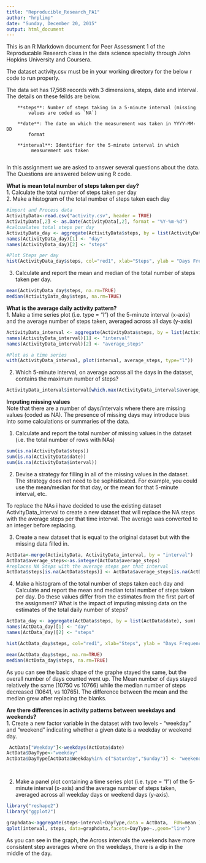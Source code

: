 ```yaml
---
title: "Reproducible_Research_PA1"
author: "hrplimp"
date: "Sunday, December 20, 2015"
output: html_document
---
```


This is an R Markdown document for Peer Assessment 1 of the Reproducable Research class in the data science specialty through John Hopkins University and Coursera. 

The dataset activity.csv must be in your working directory for the below r code to run properly.

The data set has 17,568 records with 3 dimensions, steps, date and interval. The details on these feilds are below.
        
        **steps**: Number of steps taking in a 5-minute interval (missing
            values are coded as `NA`)
        
        **date**: The date on which the measurement was taken in YYYY-MM-DD
            format
        
        **interval**: Identifier for the 5-minute interval in which
             measurement was taken
     
In this assignment we are asked to answer several questions about the data.  The Questions are answered below using R code.

**What is mean total number of steps taken per day?**  
1. Calculate the total number of steps taken per day  
2. Make a histogram of the total number of steps taken each day

```r
#import and Process data
ActivityData<-read.csv("activity.csv", header = TRUE)
ActivityData[,2] <- as.Date(ActivityData[,2], format = "%Y-%m-%d")  
#calcualates total steps per day
ActivityData_day <- aggregate(ActivityData$steps, by = list(ActivityData$date), sum)
names(ActivityData_day)[1] <- "day"
names(ActivityData_day)[2] <- "steps"

#Plot Steps per day
hist(ActivityData_day$steps, col="red1", xlab="Steps", ylab = "Days Frequency", main="frequency of steps per day", breaks=15)
```

3. Calculate and report the mean and median of the total number of steps taken per day.

```r
mean(ActivityData_day$steps, na.rm=TRUE)
median(ActivityData_day$steps, na.rm=TRUE)
```


**What is the average daily activity pattern?**  
1. Make a time series plot (i.e. type = "l") of the 5-minute interval (x-axis) and the average number of steps taken, averaged across all days (y-axis)

```r
ActivityData_interval <- aggregate(ActivityData$steps, by = list(ActivityData$interval), mean, na.rm=TRUE, na.action=NULL)
names(ActivityData_interval)[1] <- "interval"
names(ActivityData_interval)[2] <- "average_steps"

#Plot as a time series
with(ActivityData_interval, plot(interval, average_steps, type="l"))

```

2. Which 5-minute interval, on average across all the days in the dataset, contains the maximum number of steps?


```r
ActivityData_interval$interval[which.max(ActivityData_interval$average_steps)]

```

**Imputing missing values**  
Note that there are a number of days/intervals where there are missing values (coded as NA). The presence of missing days may introduce bias into some calculations or summaries of the data.

1. Calculate and report the total number of missing values in the dataset (i.e. the total number of rows with NAs)

```r
sum(is.na(ActivityData$steps))
sum(is.na(ActivityData$date))
sum(is.na(ActivityData$interval))

```

2. Devise a strategy for filling in all of the missing values in the dataset. The strategy does not need to be sophisticated. For example, you could use the mean/median for that day, or the mean for that 5-minute interval, etc.

To replace the NAs i have decided to use the existing dataset ActivityData_interval to create a new dataset that will replace the NA steps with the average steps per that time interval. The average was converted to an integer before replacing.


3. Create a new dataset that is equal to the original dataset but with the missing data filled in.

```r
ActData<-merge(ActivityData, ActivityData_interval, by = "interval")
ActData$average_steps<-as.integer(ActData$average_steps)
#replaces NA Steps with the average steps per that interval
ActData$steps[is.na(ActData$steps)] <- ActData$average_steps[is.na(ActData$steps)]

```


4. Make a histogram of the total number of steps taken each day and Calculate and report the mean and median total number of steps taken per day. Do these values differ from the estimates from the first part of the assignment? What is the impact of imputing missing data on the estimates of the total daily number of steps?

```r
ActData_day <- aggregate(ActData$steps, by = list(ActData$date), sum)
names(ActData_day)[1] <- "day"
names(ActData_day)[2] <- "steps"

hist(ActData_day$steps, col="red1", xlab="Steps", ylab = "Days Frequency", main="frequency of steps per day", breaks=15)

mean(ActData_day$steps, na.rm=TRUE)
median(ActData_day$steps, na.rm=TRUE)


```

As you can see the basic shape of the graphe stayed the same, but the overall number of days counted went up.  The Mean number of days stayed relatively the same (10750 vs 10766) while the median number of steps decreased (10641, vs 10765).  The difference between the mean and the median grew after replacing the blanks. 
 
 
 **Are there differences in activity patterns between weekdays and weekends?**    
1.  Create a new factor variable in the dataset with two levels - "weekday" and "weekend" indicating whether a given date is a weekday or weekend day.

```r
 ActData["Weekday"]<-weekdays(ActData$date)
ActData$DayType<-"weekday"
ActData$DayType[ActData$Weekday%in% c("Saturday","Sunday")] <- "weekend"

 
```
 
 2. Make a panel plot containing a time series plot (i.e. type = "l") of the 5-minute interval (x-axis) and the average number of steps taken, averaged across all weekday days or weekend days (y-axis).
 
```r
library("reshape2")
library("ggplot2")

graphdata<-aggregate(steps~interval+DayType,data = ActData,  FUN=mean )
qplot(interval, steps, data=graphdata,facets=DayType~.,geom="line")

```
 
 As you can see in the graph, the Across intervals the weekends have more consistent step averages where on the weekdays, there is a dip in the middle of the day.
 
 